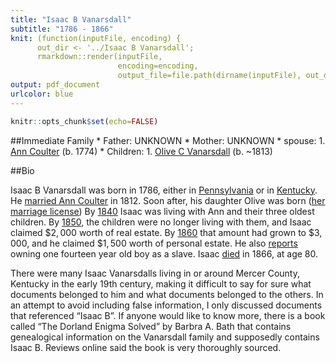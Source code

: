 ```yaml
---
title: "Isaac B Vanarsdall"
subtitle: "1786 - 1866"
knit: (function(inputFile, encoding) { 
      out_dir <- '../Isaac B Vanarsdall';
      rmarkdown::render(inputFile,
                        encoding=encoding, 
                        output_file=file.path(dirname(inputFile), out_dir, 'Biography.PDF')) })
output: pdf_document
urlcolor: blue
---
```


```r
knitr::opts_chunk$set(echo=FALSE)
```

##Immediate Family
* Father: UNKNOWN
* Mother: UNKNOWN
* spouse: 
    1. [Ann Coulter](../Ann Coulter/Biography.PDF) (b. 1774)
* Children:
    1. [Olive C Vanarsdall](../Olive C Vanarsdall/Biography.PDF) (b. ~1813)

##Bio

Isaac B Vanarsdall was born in 1786, either in [Pennsylvania](Censuses/1850 Census.jpg) or in [Kentucky](Censuses/1860 Census.jpg). He [married Ann Coulter](Marriage Liscense.jpg) in 1812. Soon after, his daughter Olive was born ([her marriage license](../John McBride/Marriage Liscense.jpg)) By [1840](Censuses/Possible 1840 Census.jpg) Isaac was living with Ann and their three oldest children. By [1850](Censuses/1850 Census.jpg), the children were no longer living with them, and Isaac claimed $\$2,000$ worth of real estate. By [1860](Censuses/1860.jpg) that amount had grown to $\$3,000$, and he claimed $\$1,500$ worth of personal estate. He also [reports](Censuses/1860 Slave Schedule.jpg) owning one fourteen year old boy as a slave. Isaac [died](Executor of Will.jpg) in 1866, at age 80.

There were many Isaac Vanarsdalls living in or around Mercer County, Kentucky in the early 19th century, making it difficult to say for sure what documents belonged to him and what documents belonged to the others. In an attempt to avoid including false information, I only discussed documents that referenced "Isaac B". If anyone would like to know more, there is a book called "The Dorland Enigma Solved" by Barbra A. Bath that contains genealogical information on the Vanarsdall family and supposedly contains Isaac B. Reviews online said the book is very thoroughly sourced.